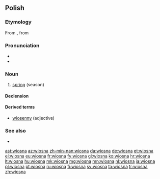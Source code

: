 ==Polish==

===Etymology===
From {{etyl|sla-pro|pl}} {{term/t|sla-pro|*vesna}}, from {{etyl|ine-pro|pl}}

===Pronunciation===
* {{IPA|lang=pl|/ˈvʲɔsna/}}
* {{audio|pl-wiosna.ogg|audio}}

===Noun===
{{pl-noun|f}}

# [[spring]] (season)

====Declension====
{{pl-decl-noun-f|wio|sn|wiosen}}

====Derived terms====
* [[wiosenny]] (adjective)

===See also===
* {{list:seasons/pl}}

[[ast:wiosna]]
[[az:wiosna]]
[[zh-min-nan:wiosna]]
[[da:wiosna]]
[[de:wiosna]]
[[et:wiosna]]
[[el:wiosna]]
[[eu:wiosna]]
[[fr:wiosna]]
[[fy:wiosna]]
[[gl:wiosna]]
[[ko:wiosna]]
[[hr:wiosna]]
[[lt:wiosna]]
[[hu:wiosna]]
[[mk:wiosna]]
[[mg:wiosna]]
[[mn:wiosna]]
[[nl:wiosna]]
[[ja:wiosna]]
[[pl:wiosna]]
[[pt:wiosna]]
[[ru:wiosna]]
[[fi:wiosna]]
[[sv:wiosna]]
[[ta:wiosna]]
[[tr:wiosna]]
[[zh:wiosna]]